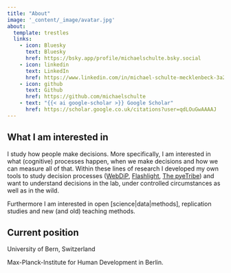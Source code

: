 ```yaml
---
title: "About"
image: '_content/_image/avatar.jpg'
about:
  template: trestles
  links:
    - icon: Bluesky
      text: Bluesky
      href: https://bsky.app/profile/michaelschulte.bsky.social
    - icon: linkedin
      text: LinkedIn
      href: https://www.linkedin.com/in/michael-schulte-mecklenbeck-3a2271193/
    - icon: github
      text: Github
      href: https://github.com/michaelschulte
    - text: "{{< ai google-scholar >}} Google Scholar"
      href: https://scholar.google.co.uk/citations?user=qdLOuGwAAAAJ
---
```

## What I am interested in
I study how people make decisions. More specifically, I am interested in what (cognitive) processes happen, when we make decisions and how we can measure all of that. Within these lines of research I developed my own tools to study decision processes ([WebDiP](https://github.com/michaelschulte/webdip), [Flashlight](https://github.com/michaelschulte/flashlight), [The pyeTribe](https://github.com/michaelschulte/ThePyeTribe)) and want to understand decisions in the lab, under controlled circumstances as well as in the wild.

Furthermore I am interested in open [science|data|methods], replication studies and new (and old) teaching methods.

## Current position
University of Bern, Switzerland 

Max-Planck-Institute for Human Development in Berlin. 


